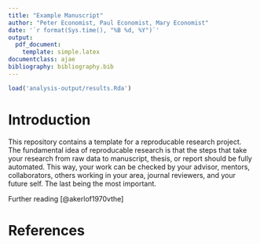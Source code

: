 ```yaml
---
title: "Example Manuscript"
author: "Peter Economist, Paul Economist, Mary Economist"
date: '`r format(Sys.time(), "%B %d, %Y")`'
output: 
  pdf_document:
    template: simple.latex
documentclass: ajae
bibliography: bibliography.bib
---
```


<!--
There are many pre-prepared latex document classes that will format your document where you have to do zero work to use. See 

http://tex.stackexchange.com/questions/238224/comprehensive-overview-of-the-existing-latex-classes-or-how-to-choose-the-right

for many examples. Notice the template in the style of the American Journal of Agricultural Economics is 'ajae', which is listed in the 'economic' package in the link above. 

Students will also want to try, 'uiucthesis' as the documentclass option.

Also, 'article' is the default class and worth using for working papers.
-->

 



```r
load('analysis-output/results.Rda')
```


# Introduction 

This repository contains a template for a reproducable research project. The fundamental idea of reproducable research is that the steps that take your research from raw data to manuscript, thesis, or report should be fully automated. This way, your work can be checked by your advisor, mentors, collaborators, others working in your area, journal reviewers, and your future self. The last being the most important. 

Further reading [@akerlof1970vthe]

# References 
